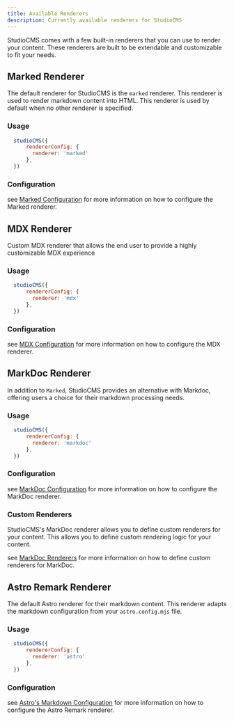 ```yaml
---
title: Available Renderers
description: Currently available renderers for StudioCMS
---
```



StudioCMS comes with a few built-in renderers that you can use to render your content. These renderers are built to be extendable and customizable to fit your needs.

## Marked Renderer

The default renderer for StudioCMS is the `marked` renderer. This renderer is used to render markdown content into HTML. This renderer is used by default when no other renderer is specified.

### Usage

```js title="astro.config.mjs" {3}
  studioCMS({
      rendererConfig: {
        renderer: 'marked'
      },
  })
```

### Configuration

<ReadMore>see [Marked Configuration](/config-reference/marked-config/) for more information on how to configure the Marked renderer.</ReadMore>

## MDX Renderer

Custom MDX renderer that allows the end user to provide a highly customizable MDX experience

### Usage

```js title="astro.config.mjs" {3}
  studioCMS({
      rendererConfig: {
        renderer: 'mdx'
      },
  })
```

### Configuration

<ReadMore>see [MDX Configuration](/config-reference/mdx-config/) for more information on how to configure the MDX renderer.</ReadMore>

## MarkDoc Renderer

In addition to `Marked`, StudioCMS provides an alternative with Markdoc, offering users a choice for their markdown processing needs.

### Usage

```js title="astro.config.mjs" {3}
  studioCMS({
      rendererConfig: {
        renderer: 'markdoc'
      },
  })
```

### Configuration

<ReadMore>see [MarkDoc Configuration](/config-reference/markdoc-config/) for more information on how to configure the MarkDoc renderer.</ReadMore>

### Custom Renderers

StudioCMS's MarkDoc renderer allows you to define custom renderers for your content. This allows you to define custom rendering logic for your content.

<ReadMore>see [MarkDoc Renderers](/customizing/studiocms-renderers/markdoc/) for more information on how to define custom renderers for MarkDoc.</ReadMore>

## Astro Remark Renderer

The default Astro renderer for their markdown content. This renderer adapts the markdown configuration from your `astro.config.mjs` file.

### Usage

```js title="astro.config.mjs" {3}
  studioCMS({
      rendererConfig: {
        renderer: 'astro'
      },
  })
```

### Configuration

<ReadMore>see [Astro's Markdown Configuration](https://docs.astro.build/en/reference/configuration-reference/#markdown-options) for more information on how to configure the Astro Remark renderer.</ReadMore>
